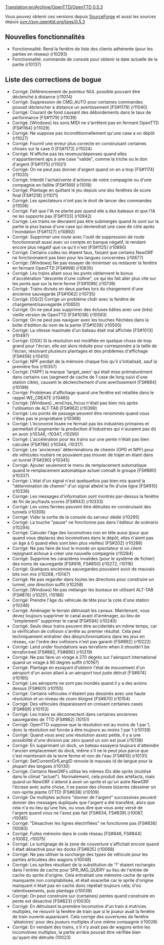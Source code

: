 [[Translation:en/Archive/OpenTTD/OpenTTD 0.5.3]]


{{fr/Archive/OpenTTD/Livraison|prec=fr/Archive/OpenTTD/OpenTTD 0.5.2|suiv=fr/Archive/OpenTTD/OpenTTD 0.6.0|date=15/09/2007}}

Vous pouvez obtenir ces versions depuis [http://sourceforge.net/project/showfiles.php?group_id=103924 SourceForge] et aussi les sources depuis svn://svn.openttd.org/tags/0.5.3

==Nouvelles fonctionnalités==
* Fonctionnalité: Rend la fenêtre de liste des clients adhérente (pour les parties en réseau) (r10293)
* Fonctionnalité: commande de console pour obtenir la date actuelle de la partie (r10137)

==Liste des corrections de bogue==
* Corrigé: Déférencement de pointeur NUL possible pouvant être déclenché à distance (r11074)
* Corrigé: Suppression de CMD_AUTO pour certaines commandes pouvait déclencher à distance un avertissement [FS#1179] (r11040)
* Corrigé: Courant de fond causant des débordements dans le taux de performance [FS#1179] (r11039)
* Corrigé: [Windows] les sons MIDI ne s'arrêtent pas en fermant OpenTTD [FS#1164] (r11029)
* Corrigé: Ne suppose pas inconditionnellement qu'une case a un dépôt (r11027)
* Corrigé: Fournit une erreur plus correcte en construisant certaines choses sur la case 0 [FS#1173] (r11024)
* Corrigé: N'affiche pas les revenus/dépenses quand elles n'appartiennent aps à une case "valide", comme la triche ou le don d'argent [FS#1175] (r11021)
* Corrigé: On ne peut pas donner d'argent quand on en a trop [FS#1174] (r11020)
* Corrigé: Interdit l'achat/vente d'actions de votre compagnie ou d'une compagnie en faillite [FS#1169] (r11018)
* Corrigé: Plantage en quittant le jeu depuis une des fenêtres de score final [FS#1218] (r11071)
* Corrigé: Les spectateurs n'ont pas le droit de lancer des commandes (r11006)
* Corrigé: Fait que l'IA ne plante pas quand elle a des bateaux et que l'IA ne les supporte pas [FS#1133] (r10942)
* Corrigé: Les trains ne devraient pas être submergés quand ils sont sur la partie la plus basse d'une case qui deviendrait une case de côte après l'inondation [FS#1127] (r10892)
* Corrigé: Supprimer une route avec l'outil de suppression de route fonctionnerait aussi avec un compte en banque négatif, le rendant encore plus négatif que ce qu'il n'est [FS#1125] (r10890)
* Corrigé: Certains codes iso étaient faux, faisant que certains NewGRF ne fonctionnaient pas bien pour les langues concernées (r10877)
* Corrigé: [Windows] Ne pas essayer de minimiser ou restaurer la fenêtre en fermant OpenTTD [FS#998] (r10835)
* Corrigé: Les trains allant sous les ponts obtiennent le bonus d'accélération "descente d'une colline", ce qui les fait aller plus vite sur les ponts que sur la terre ferme [FS#1096] (r10739)
* Corrigé: Trains divisés en deux parties lors du chargement d'une ancienne sauvegarde [FS#1062] (r10735)
* Corrigé: [OS/2] Corrige un problème chdir avec la fenêtre de chargement/sauvegarde (r10650)
* Corrigé: On ne peut pas supprimer des écluses bâties avec une (très) vieille version de OpenTTD [FS#1038] (r10593)
* Corrigé: On ne peut pas naviguer avec les touches fléchées dans la boîte d'édition du nom de la partie [FS#1038] (r10500)
* Corrigé: La vitesse maximale d'un bateau était mal affichée [FS#1013] (r10497)
* Corrigé: [OSX] Si la résolution est modifiée en quelque chose de trop grand pour l'écran, elle est alors réduite pour correspondre à la taille de l'écran, résolvant plusieurs plantages et des problèmes d'affichage [FS#458] (r10410)
* Corrigé: NPF perdait de la mémoire chaque fois qu'il s'initialisait, sauf la première fois (r10357)
* Corrigé: [YAPF] la marque 'target_seen' qui était mise prématurément dans certains cas (segment de cache de 1 case de long suivi d'une station cible), causant le déclenchement d'une avertissement [FS#884] (r10199)
* Corrigé: Problèmes d'affichage quand une fenêtre est retaillée dans le rappel WE_CREATE (r10465)
* Corrigé: [Windows] _wnd.has_focus n'était pas bien mis après l'utilisation de ALT-TAB [FS#962] (r10399)
* Corrigé: Les points de passage peuvent être renommés quand vous n'êtes pas le propriétaire (r10368)
* Corrigé: L'économie lissée ne fermait pas les industries primaires et permettait d'augmenter la production d'industries qui n'auraient pas dû en avoir (r10348, r10347, r10290)
* Corrigé: L'accélération pour les trains sur une pente n'était pas bien calculée [FS#786] (r10344, r10317)
* Corrigé: Les 'anciennes' déterminations de chemin (OPD et NPF) pour els véhicules routiers ne pouvaient pas trouver de trajet en étant dans un tunnel [FS#290] (r10345)
* Corrigé: Ajouter seulement le menu de remplacement automatique quand le remplacement automatique actuel connaît le groupe [FS#880] (r10337)
* Corrigé: L'état d'un signal n'est quelquefois pas bien mis quand la "détermination de chemin" d'un signal atteint la fin d'une ligne [FS#910] (r10336)
* Corrigé: Les messages d'information sont montrés par-dessus la fenêtre de fin de jeu/hauts scores [FS#943] (r10333)
* Corrigé: Les voies ferrées peuvent être détruites en construisant des tunnels (r10306)
* Corrigé: Vider la sortie de la console du serveur dédié (r10295)
* Corrigé: La touche "pause" ne fonctionne pas dans l'éditeur de scénario (r10294)
* Corrigé: Calculer l'âge des locomotives non en tête aussi (pour que quand vous déplacez des locomotives dans le dépôt, elles n'aient pas un âge à 0 quand elles sont bien plus vieilles) [FS#202] (r10288)
* Corrigé: Ne pas faire de tout le monde un spectateur si un client rejoignant échoue à créer une nouvelle compagnie (r10284)
* Corrigé: Supprime les caractères invalides (pour le système de fichier) des noms de sauvegarde [FS#916, FS#850] (r10272, r10116)
* Corrigé: Quelques anciennes sauvegardes pouvaient avoir de mauvais bits non mis (r10268, r10147)
* Corrigé: Ne pas regarder dans toutes les directions pour construire un tunnel, une direction suffit (r10258)
* Corrigé: [Windows] Ne pas mélanger les bureaux en utilisant ALT-TAB [FS#876] (r10251, r10186)
* Corrigé: Prendre l'âge du véhicule de tête pour la cote d'une station (r10246)
* Corrigé: Aménager le terrain détruisait les canaux. Maintenant, vous devez toujours supprimer le canal avant d'aménager, au lieu de "simplement" supprimer le canal [FS#594] (r10240)
* Corrigé: Seuls deux trains peuvent être accidentés en même temps, car la vérification de collision s'arrête au premier résultat. Cela peut techniquement entraîner des désynchronisations dans les jeux en réseau, car l'ordre des collisions n'est pas garanti [FS#892] (r10222)
* Corrigé: Land under foundations was terraform when it shouldn't be terraformed [FS#882, FS#890] (r10219)
* Corrigé: Ne pas faire un virage à 270 degrés sur l'aéroport international quand un virage à 90 degrés suffit (r10187)
* Corrigé: Plantage en essayant d'obtenir l'état de mouvement d'un aéroport d'un avion allant à un aéroport tout juste détruit [FS#874] (r10165)
* Corrigé: Les aéroports ne sont pas inondés quand il y a des avions dessus [FS#601] (r10155)
* Corrigé: Certains véhicules n'étaient pas dessinés avec une haute résolution et un niveau de zoom éloigné [FS#870] (r10154)
* Corrigé: Des véhicules disparaissent en croisant certaines cases [FS#869] (r10153)
* Corrigé: Les trains se déconnectent dans certaines anciennes sauvegardes de TTD [FS#862] (10151)
* Corrigé: OpenTTD suppose que la résolution est au moins de 1 par 1, donc la résolution est forcée à être toujours au moins 1 par 1 (r10139)
* Corrigé: Quand vous avez une résolution assez petite, il y a une possibilité d'une division par zéro quand un son est joué (r10138)
* Corrigé: En supprimant un dock, un bateau essayera toujours d'atteindre l'ancien emplacement du dock, même s'il ne le peut plus parce que c'est maintenant de la terre ferme et non de l'eau [FS#810] (r10131)
* Corrigé: SetCurrentGrfLangID renvoie le mauvais id de langue pour la plupart des langues (r10130)
* Corrigé: Certains NewGRFs utilise les mêmes IDs dde sprite (inutilisé dans le climat "actuel"). Normalement, cela produit des artéfacts, mais quand un NewGRF s'attend à avoir un sprite et qu'un autre NewGRF l'écrase avec autre chose, il se passe des choses bizarres (dessiner un non-sprite plante OTTD) [FS#838] (r10109)
* Corrigé: De multiples actions "donner de l'argent" successives peuvent donner des messages dupliqués que l'argent a été transféré, alors que cela n'a eu lieu qu'une fois, ou vous dire que vous avez versé de l'argent quand vous ne l'avez pas fait [FS#834, FS#839] (r10087, r10085)
* Corrigé: "Désactiver les lignes électrifiées" ne fonctionne pas [FS#836] (10083)
* Corrigé: Fuites mémoire dans le code réseau [FS#846, FS#844] (r10082, r10075)
* Corrigé: Le surlignage de la zone de couverture s'affichait encore quand il était désactivé pour les docks [FS#835] (r10068)
* Corrigé: Ne pas utiliser la surcharge des types de véhicule pour les parties articulées des wagons (r10048)
* Corrigé: Les sprites résultant de la substitution de '?' étaient rechargés dans l'entrée de cache pour SPR_IMG_QUERY au lieu de l'entrée de cache du sprite d'origine. Cela entraînait une mémoire cache de sprite manquante non comptabilisée, et était exacerbé car le sprite d'origine manquant n'était pas en cache donc répétait toujours cela; d'où ralentissements, puis plantage (r10038)
* Corrigé: On peut construire sur (certaines) pentes quand construire en pente est désactivé [FS#823] (r10030)
* Corrigé: En détruisant la première locomotive d'un train à motrices multiples, ne réouvrir la fenêtre de train que si le joueur avait la fenêtre de train ouverte auparavant. Cela corrige des ouvertures de fenêtre 'aléatoires' pour des joueurs multiples d'une même compagnie (r10028)
* Corrigé: En vendant des trains, s'il n'y avait pas de wagons entre les locomotives multiples, la partie arrière pouvait être vérifiée bien qu'ayant été détruite (10023)